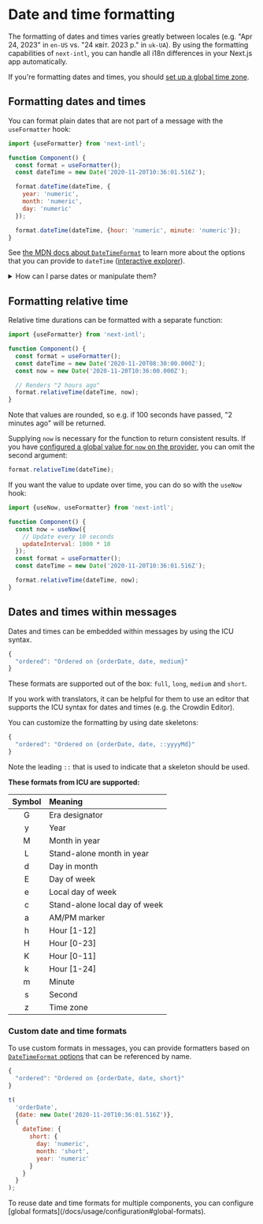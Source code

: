 
# Date and time formatting

The formatting of dates and times varies greatly between locales (e.g. "Apr 24, 2023" in `en-US` vs. "24 квіт. 2023 р." in `uk-UA`). By using the formatting capabilities of `next-intl`, you can handle all i18n differences in your Next.js app automatically.

<Callout>

If you're formatting dates and times, you should [set up a global time zone](#/docs/usage/configuration#time-zone).

</Callout>

## Formatting dates and times

You can format plain dates that are not part of a message with the `useFormatter` hook:

```js
import {useFormatter} from 'next-intl';

function Component() {
  const format = useFormatter();
  const dateTime = new Date('2020-11-20T10:36:01.516Z');

  format.dateTime(dateTime, {
    year: 'numeric',
    month: 'numeric',
    day: 'numeric'
  });

  format.dateTime(dateTime, {hour: 'numeric', minute: 'numeric'});
}
```

See [the MDN docs about `DateTimeFormat`](https://developer.mozilla.org/en-US/docs/Web/JavaScript/Reference/Global_Objects/Intl/DateTimeFormat#Using_options) to learn more about the options that you can provide to `dateTime` ([interactive explorer](https://www.intl-explorer.com/DateTimeFormat)).

<details>
<summary>How can I parse dates or manipulate them?</summary>

To parse dates, you can pass them to [the `Date` constructor](https://developer.mozilla.org/en-US/docs/Web/JavaScript/Reference/Global_Objects/Date/Date).

Since `next-intl` is only concerned with formatting dates, you can use a library like [date-fns](https://date-fns.org/) to manipulate them.

```tsx
import {subDays} from 'date-fns';

// Make sure your date string conforms to ISO 8601
const date = new Date('2020-11-20T10:36:01.516Z');

// 2020-11-18T10:36:01.516Z
const twoDaysAgo = subDays(date, 2);
```

</details>

## Formatting relative time

Relative time durations can be formatted with a separate function:

```js
import {useFormatter} from 'next-intl';

function Component() {
  const format = useFormatter();
  const dateTime = new Date('2020-11-20T08:30:00.000Z');
  const now = new Date('2020-11-20T10:36:00.000Z');

  // Renders "2 hours ago"
  format.relativeTime(dateTime, now);
}
```

Note that values are rounded, so e.g. if 100 seconds have passed, "2 minutes ago" will be returned.

Supplying `now` is necessary for the function to return consistent results. If you have [configured a global value for `now` on the provider](/docs/usage/configuration#global-now-value), you can omit the second argument:

```js
format.relativeTime(dateTime);
```

If you want the value to update over time, you can do so with the `useNow` hook:

```js
import {useNow, useFormatter} from 'next-intl';

function Component() {
  const now = useNow({
    // Update every 10 seconds
    updateInterval: 1000 * 10
  });
  const format = useFormatter();
  const dateTime = new Date('2020-11-20T10:36:01.516Z');

  format.relativeTime(dateTime, now);
}
```

## Dates and times within messages

Dates and times can be embedded within messages by using the ICU syntax.

```js filename="en.json"
{
  "ordered": "Ordered on {orderDate, date, medium}"
}
```

These formats are supported out of the box: `full`, `long`, `medium` and `short`.

<Callout>

If you work with translators, it can be helpful for them to use an editor that supports the ICU syntax for dates and times (e.g. the <PartnerContentLink name="dates-times-messages" href="https://support.crowdin.com/icu-message-syntax/#date-time">Crowdin Editor</PartnerContentLink>).

</Callout>

You can customize the formatting by using date skeletons:

```js filename="en.json"
{
  "ordered": "Ordered on {orderDate, date, ::yyyyMd}"
}
```

Note the leading `::` that is used to indicate that a skeleton should be used.

**These formats from ICU are supported:**

| Symbol | Meaning                       |
| :----: | :---------------------------- |
|   G    | Era designator                |
|   y    | Year                          |
|   M    | Month in year                 |
|   L    | Stand-alone month in year     |
|   d    | Day in month                  |
|   E    | Day of week                   |
|   e    | Local day of week             |
|   c    | Stand-alone local day of week |
|   a    | AM/PM marker                  |
|   h    | Hour [1-12]                   |
|   H    | Hour [0-23]                   |
|   K    | Hour [0-11]                   |
|   k    | Hour [1-24]                   |
|   m    | Minute                        |
|   s    | Second                        |
|   z    | Time zone                     |

### Custom date and time formats

To use custom formats in messages, you can provide formatters based on [`DateTimeFormat` options](https://developer.mozilla.org/en-US/docs/Web/JavaScript/Reference/Global_Objects/Intl/DateTimeFormat#Using_options) that can be referenced by name.

```js filename="en.json"
{
  "ordered": "Ordered on {orderDate, date, short}"
}
```

```js
t(
  'orderDate',
  {date: new Date('2020-11-20T10:36:01.516Z')},
  {
    dateTime: {
      short: {
        day: 'numeric',
        month: 'short',
        year: 'numeric'
      }
    }
  }
);
```

<Callout>
  To reuse date and time formats for multiple components, you can configure
  [global formats](/docs/usage/configuration#global-formats).
</Callout>
